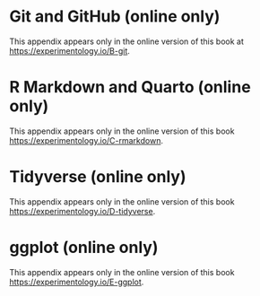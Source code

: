 # Git and GitHub (online only) {#sec-git}

This appendix appears only in the online version of this book at <https://experimentology.io/B-git>.

# R Markdown and Quarto (online only) {#sec-rmarkdown}

This appendix appears only in the online version of this book <https://experimentology.io/C-rmarkdown>.

# Tidyverse (online only) {#sec-tidyverse}

This appendix appears only in the online version of this book <https://experimentology.io/D-tidyverse>.

# ggplot (online only) {#sec-ggplot}

This appendix appears only in the online version of this book <https://experimentology.io/E-ggplot>.
